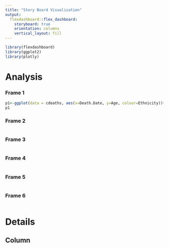 ```yaml
---
title: "Story Board Visualization"
output: 
  flexdashboard::flex_dashboard:
    storyboard: true
    orientation: columns
    vertical_layout: fill
---
```


```r
library(flexdashboard)
library(ggplot2)
library(plotly)
```

Analysis {.storyboard}
=========================================

### Frame 1

```r
p1<-ggplot(data = cdeaths, aes(x=Death.Date, y=Age, colour=Ethnicity))+geom_boxplot()
p1
```

### Frame 2

```r
```

### Frame 3

```r
```  

### Frame 4

```r
```  

### Frame 5

```r
```  

### Frame 6

```r
```

Details
=========================================

Column
-----------------------------------------
